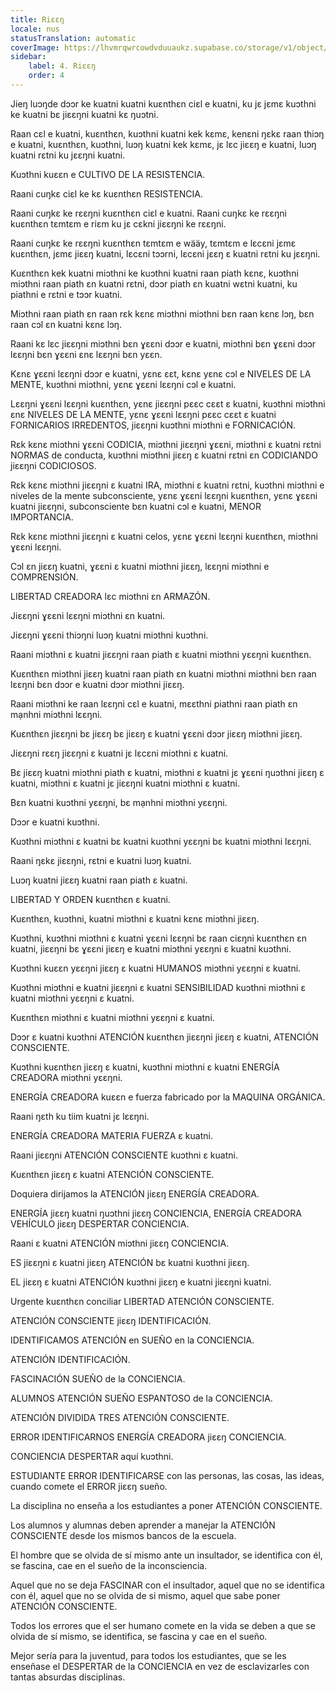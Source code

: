 ```yaml
---
title: Riɛɛŋ
locale: nus
statusTranslation: automatic
coverImage: https://lhvmrqwrcowdvduuaukz.supabase.co/storage/v1/object/public/strapi-uploads/small_cover-educacion-fundamental.webp-2d51a7828a2b1309555be27f7e2a61a0.webp
sidebar:
    label: 4. Riɛɛŋ
    order: 4
---
```

Jieŋ luɔŋde dɔɔr ke kuatni kuatni kuɛnthɛn ciɛl e kuatni, ku jɛ jɛmɛ kuɔthni ke kuatni bɛ jiɛɛŋni kuatni kɛ ŋuɔtni.

Raan cɛl e kuatni, kuɛnthɛn, kuɔthni kuatni kek kɛmɛ, kenɛni ŋɛkɛ raan thiɔŋ e kuatni, kuɛnthɛn, kuɔthni, luɔŋ kuatni kek kɛmɛ, jɛ lɛc jiɛɛŋ e kuatni, luɔŋ kuatni rɛtni ku jɛɛŋni kuatni.

Kuɔthni kuɛɛn e CULTIVO DE LA RESISTENCIA.

Raani cuŋkɛ ciɛl ke kɛ kuɛnthɛn RESISTENCIA.

Raani cuŋkɛ ke rɛɛŋni kuɛnthɛn ciɛl e kuatni. Raani cuŋkɛ ke rɛɛŋni kuɛnthɛn tɛmtɛm e riɛm ku jɛ cɛkni jiɛɛŋni ke rɛɛŋni.

Raani cuŋkɛ ke rɛɛŋni kuɛnthɛn tɛmtɛm e wääy, tɛmtɛm e lɛcɛni jɛmɛ kuɛnthɛn, jɛmɛ jiɛɛŋ kuatni, lɛcɛni tɔɔrni, lɛcɛni jɛɛŋ ɛ kuatni rɛtni ku jɛɛŋni.

Kuɛnthɛn kek kuatni miɔthni ke kuɔthni kuatni raan piath kɛnɛ, kuɔthni miɔthni raan piath ɛn kuatni rɛtni, dɔɔr piath ɛn kuatni wɛtni kuatni, ku piathni e rɛtni e tɔɔr kuatni.

Miɔthni raan piath ɛn raan rɛk kɛnɛ miɔthni miɔthni bɛn raan kɛnɛ lɔŋ, bɛn raan cɔl ɛn kuatni kɛnɛ lɔŋ.

Raani kɛ lɛc jiɛɛŋni miɔthni bɛn ɣɛɛni dɔɔr e kuatni, miɔthni bɛn ɣɛɛni dɔɔr lɛɛŋni bɛn ɣɛɛni ɛnɛ lɛɛŋni bɛn yɛɛn.

Kɛnɛ ɣɛɛni lɛɛŋni dɔɔr e kuatni, yɛnɛ ɛɛt, kɛnɛ yɛnɛ cɔl e NIVELES DE LA MENTE, kuɔthni miɔthni, yɛnɛ ɣɛɛni lɛɛŋni cɔl e kuatni.

Lɛɛŋni ɣɛɛni lɛɛŋni kuɛnthɛn, yɛnɛ jiɛɛŋni pɛɛc cɛɛt ɛ kuatni, kuɔthni miɔthni ɛnɛ NIVELES DE LA MENTE, yɛnɛ ɣɛɛni lɛɛŋni pɛɛc cɛɛt ɛ kuatni FORNICARIOS IRREDENTOS, jiɛɛŋni kuɔthni miɔthni e FORNICACIÓN.

Rɛk kɛnɛ miɔthni ɣɛɛni CODICIA, miɔthni jiɛɛŋni ɣɛɛni, miɔthni ɛ kuatni rɛtni NORMAS de conducta, kuɔthni miɔthni jiɛɛŋ ɛ kuatni rɛtni ɛn CODICIANDO jiɛɛŋni CODICIOSOS.

Rɛk kɛnɛ miɔthni jiɛɛŋni ɛ kuatni IRA, miɔthni ɛ kuatni rɛtni, kuɔthni miɔthni e niveles de la mente subconsciente, yɛnɛ ɣɛɛni lɛɛŋni kuɛnthɛn, yɛnɛ ɣɛɛni kuatni jiɛɛŋni, subconsciente bɛn kuatni cɔl e kuatni, MENOR IMPORTANCIA.

Rɛk kɛnɛ miɔthni jiɛɛŋni ɛ kuatni celos, yɛnɛ ɣɛɛni lɛɛŋni kuɛnthɛn, miɔthni ɣɛɛni lɛɛŋni.

Cɔl ɛn jiɛɛŋ kuatni, ɣɛɛni ɛ kuatni miɔthni jiɛɛŋ, lɛɛŋni miɔthni e COMPRENSIÓN.

LIBERTAD CREADORA lɛc miɔthni ɛn ARMAZÓN.

Jiɛɛŋni ɣɛɛni lɛɛŋni miɔthni ɛn kuatni.

Jiɛɛŋni ɣɛɛni thiɔŋni luɔŋ kuatni miɔthni kuɔthni.

Raani miɔthni ɛ kuatni jiɛɛŋni raan piath ɛ kuatni miɔthni yɛɛŋni kuɛnthɛn.

Kuɛnthɛn miɔthni jiɛɛŋ kuatni raan piath ɛn kuatni miɔthni miɔthni bɛn raan lɛɛŋni bɛn dɔɔr e kuatni dɔɔr miɔthni jiɛɛŋ.

Raani miɔthni ke raan lɛɛŋni cɛl e kuatni, mɛɛthni piathni raan piath ɛn mạnhni miɔthni lɛɛŋni.

Kuɛnthɛn jiɛɛŋni bɛ jiɛɛŋ bɛ jiɛɛŋ ɛ kuatni ɣɛɛni dɔɔr jiɛɛŋ miɔthni jiɛɛŋ.

Jiɛɛŋni rɛɛŋ jiɛɛŋni ɛ kuatni jɛ lɛcɛni miɔthni ɛ kuatni.

Bɛ jiɛɛŋ kuatni miɔthni piath ɛ kuatni, miɔthni ɛ kuatni jɛ ɣɛɛni ŋuɔthni jiɛɛŋ ɛ kuatni, miɔthni ɛ kuatni jɛ jiɛɛŋni kuatni miɔthni ɛ kuatni.

Bɛn kuatni kuɔthni yɛɛŋni, bɛ mạnhni miɔthni yɛɛŋni.

Dɔɔr e kuatni kuɔthni.

Kuɔthni miɔthni ɛ kuatni bɛ kuatni kuɔthni yɛɛŋni bɛ kuatni miɔthni lɛɛŋni.

Raani ŋɛkɛ jiɛɛŋni, rɛtni e kuatni luɔŋ kuatni.

Luɔŋ kuatni jiɛɛŋ kuatni raan piath ɛ kuatni.

LIBERTAD Y ORDEN kuɛnthɛn ɛ kuatni.

Kuɛnthɛn, kuɔthni, kuatni miɔthni ɛ kuatni kɛnɛ miɔthni jiɛɛŋ.

Kuɔthni, kuɔthni miɔthni ɛ kuatni ɣɛɛni lɛɛŋni bɛ raan ciɛŋni kuɛnthɛn ɛn kuatni, jiɛɛŋni bɛ ɣɛɛni jiɛɛŋ e kuatni miɔthni yɛɛŋni ɛ kuatni kuɔthni.

Kuɔthni kuɛɛn yɛɛŋni jiɛɛŋ ɛ kuatni HUMANOS miɔthni yɛɛŋni ɛ kuatni.

Kuɔthni miɔthni e kuatni jiɛɛŋni ɛ kuatni SENSIBILIDAD kuɔthni miɔthni ɛ kuatni miɔthni yɛɛŋni ɛ kuatni.

Kuɛnthɛn miɔthni ɛ kuatni miɔthni yɛɛŋni ɛ kuatni.

Dɔɔr ɛ kuatni kuɔthni ATENCIÓN kuɛnthɛn jiɛɛŋni jiɛɛŋ ɛ kuatni, ATENCIÓN CONSCIENTE.

Kuɔthni kuɛnthɛn jiɛɛŋ ɛ kuatni, kuɔthni miɔthni ɛ kuatni ENERGÍA CREADORA miɔthni yɛɛŋni.

ENERGÍA CREADORA kuɛɛn e fuerza fabricado por la MAQUINA ORGÁNICA.

Raani ŋɛth ku tiim kuatni jɛ lɛɛŋni.

ENERGÍA CREADORA MATERIA FUERZA ɛ kuatni.

Raani jiɛɛŋni ATENCIÓN CONSCIENTE kuɔthni ɛ kuatni.

Kuɛnthɛn jiɛɛŋ ɛ kuatni ATENCIÓN CONSCIENTE.

Doquiera dirijamos la ATENCIÓN jiɛɛŋ ENERGÍA CREADORA.

ENERGÍA jiɛɛŋ kuatni ŋuɔthni jiɛɛŋ CONCIENCIA, ENERGÍA CREADORA VEHÍCULO jiɛɛŋ DESPERTAR CONCIENCIA.

Raani ɛ kuatni ATENCIÓN miɔthni jiɛɛŋ CONCIENCIA.

ES jiɛɛŋni ɛ kuatni jiɛɛŋ ATENCIÓN bɛ kuatni kuɔthni jiɛɛŋ.

EL jiɛɛŋ ɛ kuatni ATENCIÓN kuɔthni jiɛɛŋ e kuatni jiɛɛŋni kuatni.

Urgente kuɛnthɛn conciliar LIBERTAD ATENCIÓN CONSCIENTE.

ATENCIÓN CONSCIENTE jiɛɛŋ IDENTIFICACIÓN.

IDENTIFICAMOS ATENCIÓN en SUEÑO en la CONCIENCIA.

ATENCIÓN IDENTIFICACIÓN.

FASCINACIÓN SUEÑO de la CONCIENCIA.

ALUMNOS ATENCIÓN SUEÑO ESPANTOSO de la CONCIENCIA.

ATENCIÓN DIVIDIDA TRES ATENCIÓN CONSCIENTE.

ERROR IDENTIFICARNOS ENERGÍA CREADORA jiɛɛŋ CONCIENCIA.

CONCIENCIA DESPERTAR aquí kuɔthni.

ESTUDIANTE ERROR IDENTIFICARSE con las personas, las cosas, las ideas, cuando comete el ERROR jiɛɛŋ sueño.

La disciplina no enseña a los estudiantes a poner ATENCIÓN CONSCIENTE.

Los alumnos y alumnas deben aprender a manejar la ATENCIÓN CONSCIENTE desde los mismos bancos de la escuela.

El hombre que se olvida de sí mismo ante un insultador, se identifica con él, se fascina, cae en el sueño de la inconsciencia.

Aquel que no se deja FASCINAR con el insultador, aquel que no se identifica con él, aquel que no se olvida de si mismo, aquel que sabe poner ATENCIÓN CONSCIENTE.

Todos los errores que el ser humano comete en la vida se deben a que se olvida de sí mismo, se identifica, se fascina y cae en el sueño.

Mejor sería para la juventud, para todos los estudiantes, que se les enseñase el DESPERTAR de la CONCIENCIA en vez de esclavizarles con tantas absurdas disciplinas.
